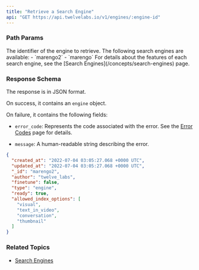 ```yaml
---
title: "Retrieve a Search Engine"
api: "GET https://api.twelvelabs.io/v1/engines/:engine-id"
---
```


### Path Params

<ParamField path="engine_id" type="string">
  The identifier of the engine to retrieve. The following search engines are
  available: - `marengo2` - `marengo` For details about the features of each
  search engine, see the [Search Engines](/concepts/search-engines) page.
</ParamField>

### Response Schema

The response is in JSON format.

On success, it contains an `engine` object.

On failure, it contains the following fields:

- `error_code`: Represents the code associated with the error. See the
  [Error Codes](/reference/api-reference/error-codes) page for details.

- `message`: A human-readable string describing the error.

<ResponseExample>

```json
{
  "created_at": "2022-07-04 03:05:27.068 +0000 UTC",
  "updated_at": "2022-07-04 03:05:27.068 +0000 UTC",
  "_id": "marengo2",
  "author": "twelve_labs",
  "finetune": false,
  "type": "engine",
  "ready": true,
  "allowed_index_options": [
    "visual",
    "text_in_video",
    "conversation",
    "thumbnail"
  ]
}
```

</ResponseExample>

### Related Topics

- [Search Engines](/concepts/search-engines)
